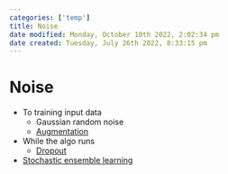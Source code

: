 ```yaml
---
categories: ['temp']
title: Noise
date modified: Monday, October 10th 2022, 2:02:34 pm
date created: Tuesday, July 26th 2022, 8:33:15 pm
---
```


# Noise
- To training input data
	- Gaussian random noise
	- [Augmentation](Augmentation.qmd)
- While the algo runs
	- [Dropout](Dropout.qmd)
- [Stochastic ensemble learning](Stochastic%20ensemble%20learning.qmd)



